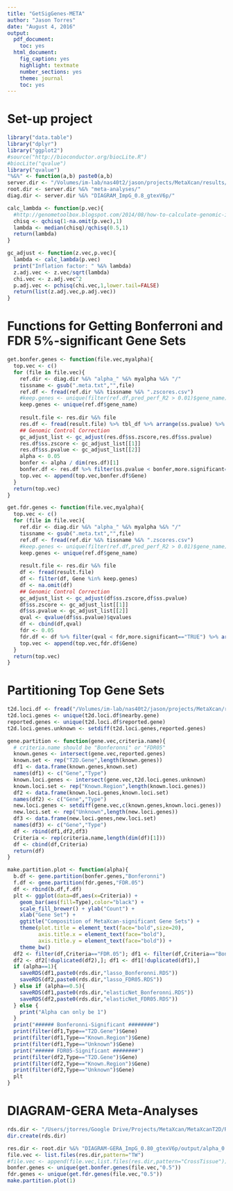 ```yaml
---
title: "GetSigGenes-META"
author: "Jason Torres"
date: "August 4, 2016"
output:
  pdf_document:
    toc: yes
  html_document:
    fig_caption: yes
    highlight: textmate
    number_sections: yes
    theme: journal
    toc: yes
---
```


# Set-up project 

```r
library("data.table")
library("dplyr")
library("ggplot2")
#source("http://bioconductor.org/biocLite.R")
#biocLite("qvalue")
library("qvalue")
"%&%" <- function(a,b) paste0(a,b) 
server.dir <- "/Volumes/im-lab/nas40t2/jason/projects/MetaXcan/results/"
root.dir <- server.dir %&% "meta-analyses/"
diag.dir <- server.dir %&% "DIAGRAM_ImpG_0.8_gtexV6p/"

```


```r

calc_lambda <- function(p.vec){
  #http://genometoolbox.blogspot.com/2014/08/how-to-calculate-genomic-inflation.html  
  chisq <- qchisq(1-na.omit(p.vec),1)
  lambda <- median(chisq)/qchisq(0.5,1)
  return(lambda)
}

gc_adjust <- function(z.vec,p.vec){
  lambda <- calc_lambda(p.vec)
  print("Inflation factor: " %&% lambda)
  z.adj.vec <- z.vec/sqrt(lambda)
  chi.vec <- z.adj.vec^2  
  p.adj.vec <- pchisq(chi.vec,1,lower.tail=FALSE)  
  return(list(z.adj.vec,p.adj.vec))
}

```


# Functions for Getting Bonferroni and FDR 5%-significant Gene Sets 

```r

get.bonfer.genes <- function(file.vec,myalpha){
  top.vec <- c() 
  for (file in file.vec){
    ref.dir <- diag.dir %&% "alpha_" %&% myalpha %&% "/"
    tissname <- gsub(".meta.txt","",file)
    ref.df <- fread(ref.dir %&% tissname %&% ".zscores.csv")
    #keep.genes <- unique(filter(ref.df,pred_perf_R2 > 0.01)$gene_name)
    keep.genes <- unique(ref.df$gene_name)
    
    result.file <- res.dir %&% file
    res.df <- fread(result.file) %>% tbl_df %>% arrange(ss.pvalue) %>% filter(Gene %in% keep.genes)
    ## Genomic Control Correction
    gc_adjust_list <- gc_adjust(res.df$ss.zscore,res.df$ss.pvalue)
    res.df$ss.zscore <- gc_adjust_list[[1]]
    res.df$ss.pvalue <- gc_adjust_list[[2]]
    alpha <- 0.05
    bonfer <- alpha / dim(res.df)[1]
    bonfer.df <- res.df %>% filter(ss.pvalue < bonfer,more.significant=="TRUE")
    top.vec <- append(top.vec,bonfer.df$Gene)
  }
  return(top.vec)
}

get.fdr.genes <- function(file.vec,myalpha){
  top.vec <- c() 
  for (file in file.vec){
    ref.dir <- diag.dir %&% "alpha_" %&% myalpha %&% "/"
    tissname <- gsub(".meta.txt","",file)
    ref.df <- fread(ref.dir %&% tissname %&% ".zscores.csv")
    #keep.genes <- unique(filter(ref.df,pred_perf_R2 > 0.01)$gene_name)
    keep.genes <- unique(ref.df$gene_name)
    
    result.file <- res.dir %&% file
    df <- fread(result.file)
    df <- filter(df, Gene %in% keep.genes)
    df <- na.omit(df)
    ## Genomic Control Correction
    gc_adjust_list <- gc_adjust(df$ss.zscore,df$ss.pvalue)
    df$ss.zscore <- gc_adjust_list[[1]]
    df$ss.pvalue <- gc_adjust_list[[2]]
    qval <- qvalue(df$ss.pvalue)$qvalues 
    df <- cbind(df,qval)
    fdr <- 0.05
    fdr.df <- df %>% filter(qval < fdr,more.significant=="TRUE") %>% arrange(qval)
    top.vec <- append(top.vec,fdr.df$Gene)
  }
  return(top.vec) 
}
```

# Partitioning Top Gene Sets 

```r
t2d.loci.df <- fread("/Volumes/im-lab/nas40t2/jason/projects/MetaXcan/results/t2d-gene-info.txt")
t2d.loci.genes <- unique(t2d.loci.df$nearby.gene)
reported.genes <- unique(t2d.loci.df$reported.gene)
t2d.loci.genes.unknown <- setdiff(t2d.loci.genes,reported.genes)

gene.partition <- function(gene.vec,criteria.name){
  # criteria.name should be "Bonferonni" or "FDR05"
  known.genes <- intersect(gene.vec,reported.genes)
  known.set <- rep("T2D.Gene",length(known.genes))
  df1 <- data.frame(known.genes,known.set)
  names(df1) <- c("Gene","Type")
  known.loci.genes <- intersect(gene.vec,t2d.loci.genes.unknown)
  known.loci.set <- rep("Known.Region",length(known.loci.genes))
  df2 <- data.frame(known.loci.genes,known.loci.set)
  names(df2) <- c("Gene","Type")
  new.loci.genes <- setdiff(gene.vec,c(known.genes,known.loci.genes))
  new.loci.set <- rep("Unknown",length(new.loci.genes))
  df3 <- data.frame(new.loci.genes,new.loci.set)
  names(df3) <- c("Gene","Type")
  df <- rbind(df1,df2,df3)
  Criteria <- rep(criteria.name,length(dim(df)[1]))
  df <- cbind(df,Criteria)
  return(df)
}

make.partition.plot <- function(alpha){
  b.df <- gene.partition(bonfer.genes,"Bonferonni")
  f.df <- gene.partition(fdr.genes,"FDR.05")
  df <- rbind(b.df,f.df)
  plt <- ggplot(data=df,aes(x=Criteria)) +
    geom_bar(aes(fill=Type),color="black") +
    scale_fill_brewer() + ylab("Count") + 
    xlab("Gene Set") + 
    ggtitle("Composition of MetaXcan-significant Gene Sets") +
    theme(plot.title = element_text(face="bold",size=20),
          axis.title.x = element_text(face="bold"),
          axis.title.y = element_text(face="bold")) +
    theme_bw()
  df2 <- filter(df,Criteria=="FDR.05"); df1 <- filter(df,Criteria=="Bonferonni")
  df2 <- df2[!duplicated(df2),]; df1 <- df1[!duplicated(df1),]
  if (alpha==1){
    saveRDS(df1,paste0(rds.dir,"lasso_Bonferonni.RDS"))
    saveRDS(df2,paste0(rds.dir,"lasso_FDR05.RDS"))
  } else if (alpha==0.5){
    saveRDS(df1,paste0(rds.dir,"elasticNet_Bonferonni.RDS"))
    saveRDS(df2,paste0(rds.dir,"elasticNet_FDR05.RDS"))    
  } else {
    print("Alpha can only be 1")
  }
  print("###### Bonferonni-Significant ########")
  print(filter(df1,Type=="T2D.Gene")$Gene)
  print(filter(df1,Type=="Known.Region")$Gene)
  print(filter(df1,Type=="Unknown")$Gene)
  print("###### FDR05-Significant ########")
  print(filter(df2,Type=="T2D.Gene")$Gene)
  print(filter(df2,Type=="Known.Region")$Gene)
  print(filter(df2,Type=="Unknown")$Gene)
  plt
}
```

# DIAGRAM-GERA Meta-Analyses 

```r
rds.dir <- "/Users/jtorres/Google Drive/Projects/MetaXcan/MetaXcanT2D/RDS/diag_gera_meta-analysis/"
dir.create(rds.dir)

res.dir <- root.dir %&% "DIAGRAM-GERA_ImpG_0.80_gtexV6p/output/alpha_0.5/"
file.vec <- list.files(res.dir,pattern="TW")
#file.vec <- append(file.vec,list.files(res.dir,pattern="CrossTissue"))
bonfer.genes <- unique(get.bonfer.genes(file.vec,"0.5"))
fdr.genes <- unique(get.fdr.genes(file.vec,"0.5"))
make.partition.plot(1)
```
